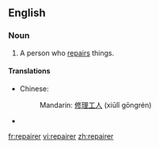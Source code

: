 ==English==

===Noun===
{{en-noun}}

# A person who [[repair|repairs]] things.

====Translations====
{{trans-top|person who repairs}}
* Chinese:
*: Mandarin: [[修理]][[工人]] (xiūlǐ gōngrén)
{{trans-mid}}
* {{trreq|Finnish}}
{{trans-bottom}}

[[fr:repairer]]
[[vi:repairer]]
[[zh:repairer]]